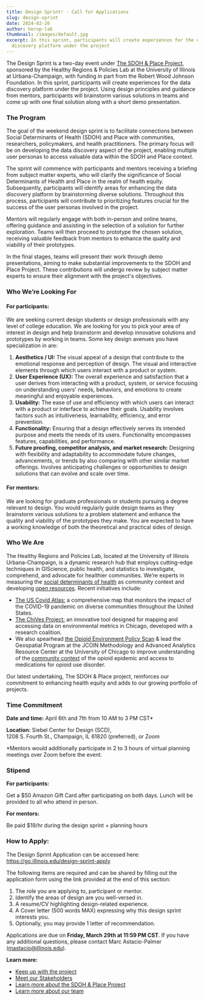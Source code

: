 ```yaml
---
title: Design Sprint! - Call for Applications
slug: design-sprint
date: 2024-02-26
author: herop-lab
thumbnail: /images/default.jpg
excerpt: In this sprint, participants will create experiences for the data
  discovery platform under the project
---
```

The Design Sprint is a two-day event under [The SDOH & Place Project](https://sdohplace.org/), sponsored by the Healthy Regions & Policies Lab at the University of Illinois at Urbana-Champaign, with funding in part from the Robert Wood Johnson Foundation. In this sprint, participants will create experiences for the data discovery platform under the project. Using design principles and guidance from mentors, participants will brainstorm various solutions in teams and come up with one final solution along with a short demo presentation.

### The Program

The goal of the weekend design sprint is to facilitate connections between Social Determinants of Health (SDOH) and Place with communities, researchers, policymakers, and health practitioners. The primary focus will be on developing the data discovery aspect of the project, enabling multiple user personas to access valuable data within the SDOH and Place context.

The sprint will commence with participants and mentors receiving a briefing from subject matter experts, who will clarify the significance of Social Determinants of Health and Place in the realm of health equity. Subsequently, participants will identify areas for enhancing the data discovery platform by brainstorming diverse solutions. Throughout this process, participants will contribute to prioritizing features crucial for the success of the user personas involved in the project.

Mentors will regularly engage with both in-person and online teams, offering guidance and assisting in the selection of a solution for further exploration. Teams will then proceed to prototype the chosen solution, receiving valuable feedback from mentors to enhance the quality and viability of their prototypes.

In the final stages, teams will present their work through demo presentations, aiming to make substantial improvements to the SDOH and Place Project. These contributions will undergo review by subject matter experts to ensure their alignment with the project's objectives.

### Who We’re Looking For

#### For participants:

We are seeking current design students or design professionals with any level of college education.  We are looking for you to pick your area of interest in design and help brainstorm and develop innovative solutions and prototypes by working in teams. Some key design avenues you have specialization in are:

1. **Aesthetics / UI:** The visual appeal of a design that contribute to the emotional response and perception of design. The visual and interactive elements through which users interact with a product or system.
2. **User Experience (UX):** The overall experience and satisfaction that a user derives from interacting with a product, system, or service focusing on understanding users' needs, behaviors, and emotions to create meaningful and enjoyable experiences.
3. **Usability:** The ease of use and efficiency with which users can interact with a product or interface to achieve their goals. Usability involves factors such as intuitiveness, learnability, efficiency, and error prevention.
4. **Functionality:** Ensuring that a design effectively serves its intended purpose and meets the needs of its users. Functionality encompasses features, capabilities, and performance.
5. **Future proofing, competitor analysis, and market research:** Designing with flexibility and adaptability to accommodate future changes, advancements, or trends by also comparing with other similar market offerings. Involves anticipating challenges or opportunities to design solutions that can evolve and scale over time.

#### For mentors:

We are looking for graduate professionals or students pursuing a degree relevant to design. You would regularly guide design teams as they brainstorm various solutions to a problem statement and enhance the quality and viability of the prototypes they make. You are expected to have a working knowledge of both the theoretical and practical sides of design.

### Who We Are

The Healthy Regions and Policies Lab, located at the University of Illinois Urbana-Champaign, is a dynamic research hub that employs cutting-edge techniques in GIScience, public health, and statistics to investigate, comprehend, and advocate for healthier communities. We’re experts in measuring the [social determinants of health](https://jamanetwork.com/journals/jamanetworkopen/fullarticle/2759757) as community context and developing [open resources](https://healthyregions.org/resources/). Recent initiatives include:

* [The US Covid Atlas:](https://uscovidatlas.org/) a comprehensive map that monitors the impact of the COVID-19 pandemic on diverse communities throughout the United States.
* [The ChiVes Project:](https://chichives.com/) an innovative tool designed for mapping and accessing data on environmental metrics in Chicago, developed with a research coalition.
* We also spearhead [the Opioid Environment Policy Scan](https://oeps.healthyregions.org/) & lead the Geospatial Program at the JCOIN Methodology and Advanced Analytics Resource Center at the University of Chicago to improve understanding of the [community context](https://jamanetwork.com/journals/jamanetworkopen/fullarticle/2791296) of the opioid epidemic and access to medications for opioid use disorder.

Our latest undertaking, The SDOH & Place project, reinforces our commitment to enhancing health equity and adds to our growing portfolio of projects.

### Time Commitment

**Date and time:** April 6th and 7th from 10 AM to 3 PM CST*

**Location:** Siebel Center for Design (SCD), \
1208 S. Fourth St., Champaign, IL 61820 (preferred), or Zoom

\*Mentors would additionally participate in 2 to 3 hours of virtual planning meetings over Zoom before the event.

### Stipend

**For participants:**

Get a $50 Amazon Gift Card after participating on both days. Lunch will be provided to all who attend in person.

**For mentors:**

Be paid $19/hr during the design sprint + planning hours

### How to Apply:

The Design Sprint Application can be accessed here: https://go.illinois.edu/design-sprint-apply 

The following items are required and can be shared by filling out the application form using the link provided at the end of this section:

1. The role you are applying to, participant or mentor.
2. Identify the areas of design are you well-versed in.
3. A resume/CV highlighting design-related experience.
4. A Cover letter (500 words MAX) expressing why this design sprint interests you.
5. Optionally, you may provide 1 letter of recommendation.

Applications are due on **Friday, March 29th at 11:59 PM CST**. If you have any additional questions, please contact Marc Astacio-Palmer (mastacio@illinois.edu).

**Learn more:**

* [Keep up with the project](https://sdohplace.org/news)
* [Meet our Stakeholders](https://sdohplace.org/news/introducing-our-advisory-boards)
* [Learn more about the SDOH & Place Project](https://sdohplace.org/news/introducing-the-sdoh-place-project)
* [Learn more about our team](https://sdohplace.org/about)

